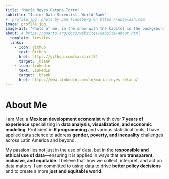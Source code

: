 ```yaml
---
title: "María Reyes Retana Torre"
subtitle: "Junior Data Scientist, World Bank"
# `profile.jpg` photo by Jan Tinneberg on https://unsplash.com
image: profile.jpg
image-alt: "Photo of me, in the snow with the Capitol in the background"
about: # https://quarto.org/docs/websites/website-about.html
  template: trestles
  links:
    - icon: github
      text: Github
      href: https://github.com/mariarrt94
      target: _blank
    - icon: linkedin
      text: LinkedIn
      target: _blank
      href: https://www.linkedin.com/in/maria-reyes-retana/
---
```


# About Me

I am Mer, a **Mexican development economist** with over **7 years of experience** specializing in **data analysis, visualization, and economic modeling**. Proficient in **R programming** and various statistical tools, I have applied data science to address **gender, poverty, and inequality** challenges across Latin America and beyond.

My passion lies not just in the use of data, but in the **responsible and ethical use of data**—ensuring it is applied in ways that are **transparent, inclusive, and equitable**. I believe that how we collect, interpret, and act on data matters. I am committed to using data to drive **better policy decisions** and to create a more **just and equitable world**.
